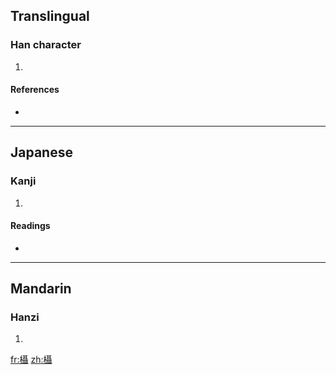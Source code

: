 ==Translingual==

===Han character===
{{Han char|rn=75|rad=木|as=18|sn=22|four=|canj=木尸十十 (DSJJ)}}

# {{defn|Han|sort=木18}}

====References====
* {{Han ref|kx=0563.140|dkj=15921|dj=0951.270|hdz=21323.010|uh=6B07|ud=27399}}

----

==Japanese==

===Kanji===
{{ja-kanji|grade=|rs=木18}}

# {{defn|Japanese}}

====Readings====
* {{ja-readings|on=[[しょう]] (shō)|kun=[[このはがうらがえる]] (konohagauragaeru)}}

----

==Mandarin==

===Hanzi===
{{cmn-hanzi|pin=[[shè]] ([[she4]])|wg=she<sup>4</sup>}}

# {{defn|Mandarin}}

[[fr:欇]]
[[zh:欇]]